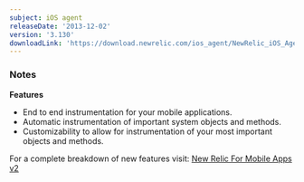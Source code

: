 ```yaml
---
subject: iOS agent
releaseDate: '2013-12-02'
version: '3.130'
downloadLink: 'https://download.newrelic.com/ios_agent/NewRelic_iOS_Agent_3.130.zip'
---
```


### Notes

**Features**

* End to end instrumentation for your mobile applications.
* Automatic instrumentation of important system objects and methods.
* Customizability to allow for instrumentation of your most important objects and methods.

For a complete breakdown of new features visit: [New Relic For Mobile Apps v2](http://blog.newrelic.com/2013/12/04/new-relic-for-mobile-apps-v2/)
